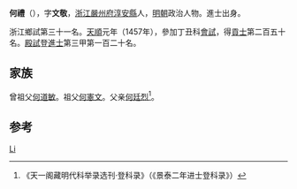 '''何禮'''（{{bd|1422年||？}}），字'''文敬'''，[[浙江|浙江]][[嚴州府|嚴州府]][[淳安縣|淳安縣]]人，[[明朝|明朝]]政治人物。進士出身。

浙江鄉試第三十一名。[[天顺_(明朝)|天順]]元年（1457年），參加丁丑科[[會試|會試]]，得[[貢士|貢士]]第二百五十名。[[殿試|殿試]]登[[進士|進士]]第三甲第一百二十名。

== 家族 ==
曾祖父[[何道敏|何道敏]]。祖父[[何憲文|何憲文]]。父亲[[何廷烈|何廷烈]]<ref>《天一阁藏明代科举录选刊·登科录》（《景泰二年进士登科录》）</ref>。

== 参考 ==
{{reflist}}

{{明朝人物小作品}}
{{天順元年丁丑科殿試金榜}}

{{Authority control}}
{{DEFAULTSORT:He何}}
[[Category:何姓|Li]]